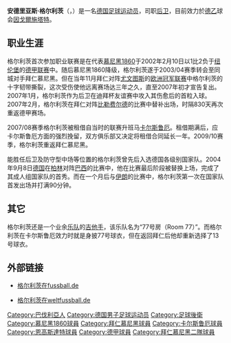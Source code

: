 {{Otheruses|格尔利茨|subject=德国足球运动员|other=德国城市'''格尔利茨'''}}
{{Football player infobox
|          playername = 安德里亚斯·格尔利茨<br>''Andreas Görlitz''
|               image = KSC 0708 77 Goerlitz 01.jpg
|     image_size = 220
|            fullname = Andreas Görlitz
|         dateofbirth = {{birth date and age|1982|1|31|df=y}}
|         cityofbirth = [[魏尔海姆_(上巴伐利亚)|魏尔海姆]] 
|      countryofbirth = {{BRD}}
|              height = {{height|m=1.84}}
|         currentclub = [[因戈尔施塔特足球俱乐部|因戈爾施塔特]]
|          clubnumber = 37
|            position = [[后卫_(足球)|后卫]]
|          youthyears = 1989–1996<br>1996–2002
|          youthclubs = TSV Rott/Lech<br>[[慕尼黑1860|慕尼黑1860]]
|               years = 2002–2004<br>2004–2010<br>2005–2010<br>2007–2009<br>2010-
|               clubs = [[慕尼黑1860|慕尼黑1860]]<br>[[拜仁慕尼黑|拜仁慕尼黑]]<br>[[拜仁慕尼黑|拜仁慕尼黑二队]]<br>→ [[卡尔斯鲁厄足球俱乐部|卡尔斯鲁厄]]<br>[[因戈尔施塔特足球俱乐部|因戈爾施塔特]]
|         caps(goals) = 37 (1)<br>18 (0)<br>21 (0)<br>49 (0)<br>11 (0)
|       nationalyears = 2003–2004<br>2004
|        nationalteam = [[德國21歲以下國家足球隊|德国U21]]<br>[[德國國家足球隊|德国]]
| nationalcaps(goals) = {{0}}9 (0)<br/>{{0}}2 (0)
|            pcupdate = 2011年1月26日 (三) 13:33 (UTC)
|            ntupdate = 2011年1月26日 (三) 13:33 (UTC)
}}
'''安德里亚斯·格尔利茨'''（{{lang-de|'''Andreas Görlitz'''}}，{{bd|1982年|1月31日|catIdx=Görlitz, Andreas}}）是一名[[德国|德国]][[足球|足球]][[运动员|运动员]]，司职[[后卫_(足球)|后卫]]，目前效力於[[德乙|德乙]]球会[[因戈尔施塔特足球俱乐部|因戈爾施塔特]]。

==职业生涯==
格尔利茨首次参加职业联赛是在代表[[慕尼黑1860|慕尼黑1860]]于2002年2月10日以1比2负于[[纽伦堡足球俱乐部|纽伦堡]]的[[德甲联赛|德甲联赛]]中。随后慕尼黑1860降级，格尔利茨遂于2003/04赛季转会至同城对手拜仁慕尼黑。但在当年11月拜仁对阵[[尤文图斯|尤文图斯]]的[[欧洲冠军联赛|欧洲冠军联赛]]中格尔利茨的十字韧带撕裂，这次受伤使他远离赛场达三年之久，直至2007年初才宣告复出。2007年1月，格尔利茨作为后卫在迪拜杯友谊赛中攻入其伤愈后的首粒入球。2007年2月，格尔利茨在拜仁对阵[[比勒费尔德足球俱乐部|比勒费尔德]]的比赛中替补出场，时隔830天再次重返德甲赛场。

2007/08赛季格尔利茨被租借自当时的联赛升班马[[卡尔斯鲁厄足球俱乐部|卡尔斯鲁厄]]。租借期满后，应卡尔斯鲁厄方面的强烈挽留，双方俱乐部又决定将租借合同延长一年。2009/10赛季，格尔利茨重返拜仁慕尼黑。

能胜任后卫及防守型中场等位置的格尔利茨曾先后入选德国各级别国家队。2004年9月8日[[德国国家足球队|德国]]在[[柏林|柏林]]对阵[[巴西国家足球队|巴西]]的比赛中，他在比赛最后阶段被替换上场，完成了其成人组国家队的首秀。而在一个月后与[[伊朗国家足球队|伊朗]]的比赛中，格尔利茨第一次在国家队首发出场并打满90分钟。

==其它==
格尔利茨还是一个业余[[乐队|乐队]]的[[吉他手|吉他手]]，该乐队名为“77号房（Room 77）”。而格尔利茨在卡尔斯鲁厄效力时就是身披77号球衣，但在返回拜仁后他却重新选择了13号球衣。

==外部链接==
* {{de}}[http://www.fussballdaten.de/spieler/goerlitzandreas/ 格尔利茨在fussball.de] {{Wayback|url=http://www.fussballdaten.de/spieler/goerlitzandreas/ |date=20130830184349 }}
* {{de}}[http://www.weltfussball.de/spieler_profil/andreas-goerlitz/ 格尔利茨在weltfussball.de] {{Wayback|url=http://www.weltfussball.de/spieler_profil/andreas-goerlitz/ |date=20210214082358 }}
{{DEFAULTSORT:Braafheid, Edson}}
[[Category:巴伐利亞人|Category:巴伐利亞人]]
[[Category:德国男子足球运动员|Category:德国男子足球运动员]]
[[Category:足球後衛|Category:足球後衛]]
[[Category:慕尼黑1860球員|Category:慕尼黑1860球員]]
[[Category:拜仁慕尼黑球員|Category:拜仁慕尼黑球員]]
[[Category:卡尔斯鲁厄球員|Category:卡尔斯鲁厄球員]]
[[Category:恩高斯達特球員|Category:恩高斯達特球員]]
[[Category:德甲球員|Category:德甲球員]]
[[Category:拜仁慕尼黑二隊球員|Category:拜仁慕尼黑二隊球員]]